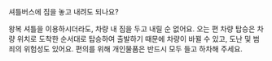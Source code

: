 셔틀버스에 짐을 놓고 내려도 되나요?

왕복 셔틀을 이용하시더라도, 차량 내 짐을 두고 내릴 순 없어요.
오는 편 차량 탑승은 차량 위치로 도착한 순서대로 탑승하여 출발하기 때문에 차량이 바뀔 수 있고, 도난 및 범죄의 위험성도 있어요. 편의를 위해 개인물품은 반드시 모두 들고 하차해 주세요.
